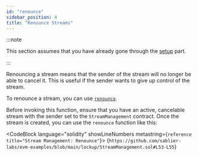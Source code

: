 ```yaml
---
id: "renounce"
sidebar_position: 4
title: "Renounce Streams"
---
```



:::note

This section assumes that you have already gone through the [setup](/guides/lockup/examples/stream-management/setup)
part.

:::

Renouncing a stream means that the sender of the stream will no longer be able to cancel it. This is useful if the
sender wants to give up control of the stream.

To renounce a stream, you can use [`renounce`](/reference/lockup/contracts/contract.SablierLockup#renounce).

Before invoking this function, ensure that you have an active, cancelable stream with the sender set to the
`StreamManagement` contract. Once the stream is created, you can use the `renounce` function like this:

<CodeBlock language="solidity" showLineNumbers metastring={`reference title="Stream Management: Renounce"`}>
  {`https://github.com/sablier-labs/evm-examples/blob/main/lockup/StreamManagement.sol#L53-L55`}
</CodeBlock>
